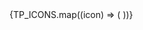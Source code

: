 
<Meta title="Core/Icons" />

<Title>Icons</Title>

<IconGallery>
  {TP_ICONS.map((icon) => (
    <IconItem name={`${icon}.svg`}>
      <ion-icon
        src={`./icons/${icon}.svg`}
        style={{ '--stroke': 'hsl(var(--tp-color-neutral-1))' }}
      ></ion-icon>
    </IconItem>
  ))}
</IconGallery>
